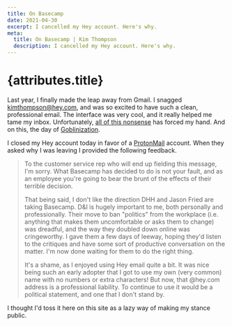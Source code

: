 ```yaml
---
title: On Basecamp
date: 2021-04-30
excerpt: I cancelled my Hey account. Here's why.
meta:
  title: On Basecamp | Kim Thompson
  description: I cancelled my Hey account. Here's why.
---
```


# {attributes.title}

Last year, I finally made the leap away from Gmail. I snagged kimthompson@hey.com, and was so excited to have such a clean, professional email. The interface was very cool, and it really helped me tame my inbox. Unfortunately, [all of this nonsense](https://www.theverge.com/2021/4/27/22406673/basecamp-political-speech-policy-controversy) has forced my hand. And on this, the day of [Goblinization](https://www.joeydevilla.com/2021/04/30/its-april-30-2021-happy-goblinization-day/).

I closed my Hey account today in favor of a [ProtonMail](https://protonmail.com/) account. When they asked why I was leaving I provided the following feedback.

> To the customer service rep who will end up fielding this message, I'm sorry. What Basecamp has decided to do is not your fault, and as an employee you're going to bear the brunt of the effects of their terrible decision.
>
> That being said, I don't like the direction DHH and Jason Fried are taking Basecamp. D&I is hugely important to me, both personally and professionally. Their move to ban "politics" from the workplace (i.e. anything that makes them uncomfortable or asks them to change) was dreadful, and the way they doubled down online was cringeworthy. I gave them a few days of leeway, hoping they'd listen to the critiques and have some sort of productive conversation on the matter. I'm now done waiting for them to do the right thing.
>
> It's a shame, as I enjoyed using Hey email quite a bit. It was nice being such an early adopter that I got to use my own (very common) name with no numbers or extra characters! But now, that @hey.com address is a professional liability. To continue to use it would be a political statement, and one that I don't stand by.

I thought I'd toss it here on this site as a lazy way of making my stance public.
